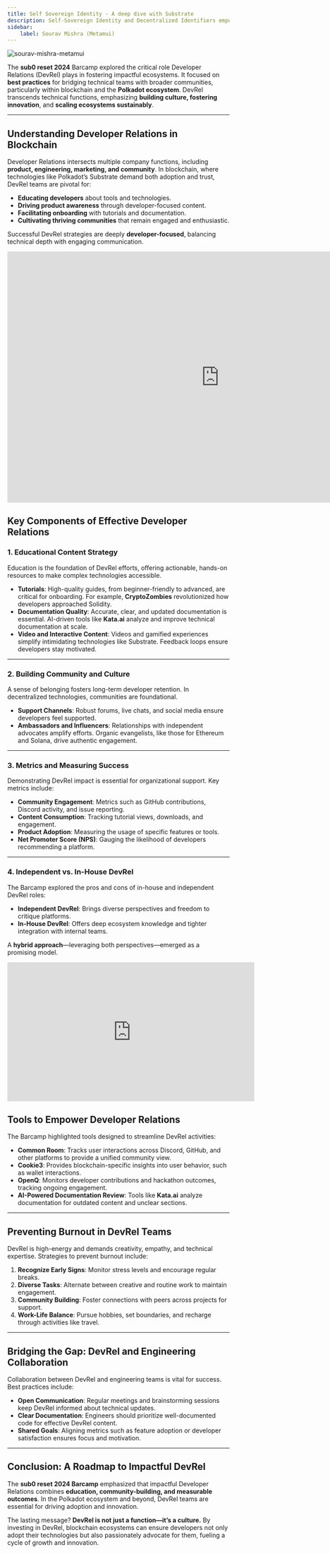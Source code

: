 ```yaml
---
title: Self Sovereign Identity - A deep dive with Substrate
description: Self-Sovereign Identity and Decentralized Identifiers empower user-controlled, secure digital identities with blockchain technology in the Substrate ecosystem.
sidebar:   
    label: Sourav Mishra (Metamui)
---
```



<Image src={coverImage} alt="sourav-mishra-metamui" />


The **sub0 reset 2024** Barcamp explored the critical role Developer Relations (DevRel) plays in fostering impactful ecosystems. It focused on **best practices** for bridging technical teams with broader communities, particularly within blockchain and the **Polkadot ecosystem**. DevRel transcends technical functions, emphasizing **building culture, fostering innovation**, and **scaling ecosystems sustainably**.

---

## Understanding Developer Relations in Blockchain

Developer Relations intersects multiple company functions, including **product, engineering, marketing, and community**. In blockchain, where technologies like Polkadot’s Substrate demand both adoption and trust, DevRel teams are pivotal for:

- **Educating developers** about tools and technologies.
- **Driving product awareness** through developer-focused content.
- **Facilitating onboarding** with tutorials and documentation.
- **Cultivating thriving communities** that remain engaged and enthusiastic.

Successful DevRel strategies are deeply **developer-focused**, balancing technical depth with engaging communication.

<iframe src="https://docs.google.com/presentation/d/e/2PACX-1vTKi8u84Vw0CHIZhN34991AYF7lzMiFrEJPi8sDhbwiHdA1B4J1CBXYNAVIRgRze0gBrwvpuBjFej9P/embed?start=false&loop=false&delayms=3000" frameborder="0" width="960" height="569" allowfullscreen="true" mozallowfullscreen="true" webkitallowfullscreen="true"></iframe>

## Key Components of Effective Developer Relations

### 1. Educational Content Strategy
Education is the foundation of DevRel efforts, offering actionable, hands-on resources to make complex technologies accessible.

- **Tutorials**: High-quality guides, from beginner-friendly to advanced, are critical for onboarding. For example, **CryptoZombies** revolutionized how developers approached Solidity.
- **Documentation Quality**: Accurate, clear, and updated documentation is essential. AI-driven tools like **Kata.ai** analyze and improve technical documentation at scale.
- **Video and Interactive Content**: Videos and gamified experiences simplify intimidating technologies like Substrate. Feedback loops ensure developers stay motivated.

---

### 2. Building Community and Culture
A sense of belonging fosters long-term developer retention. In decentralized technologies, communities are foundational.

- **Support Channels**: Robust forums, live chats, and social media ensure developers feel supported.
- **Ambassadors and Influencers**: Relationships with independent advocates amplify efforts. Organic evangelists, like those for Ethereum and Solana, drive authentic engagement.

---

### 3. Metrics and Measuring Success
Demonstrating DevRel impact is essential for organizational support. Key metrics include:

- **Community Engagement**: Metrics such as GitHub contributions, Discord activity, and issue reporting.
- **Content Consumption**: Tracking tutorial views, downloads, and engagement.
- **Product Adoption**: Measuring the usage of specific features or tools.
- **Net Promoter Score (NPS)**: Gauging the likelihood of developers recommending a platform.

---

### 4. Independent vs. In-House DevRel
The Barcamp explored the pros and cons of in-house and independent DevRel roles:

- **Independent DevRel**: Brings diverse perspectives and freedom to critique platforms.
- **In-House DevRel**: Offers deep ecosystem knowledge and tighter integration with internal teams.

A **hybrid approach**—leveraging both perspectives—emerged as a promising model.

<iframe width="560" height="315" src="https://www.youtube.com/embed/yZI6vM9pNWQ?si=FbdpFEcv4s7_hLhD" title="YouTube video player" frameborder="0" allow="accelerometer; autoplay; clipboard-write; encrypted-media; gyroscope; picture-in-picture; web-share" referrerpolicy="strict-origin-when-cross-origin" allowfullscreen></iframe>

## Tools to Empower Developer Relations

The Barcamp highlighted tools designed to streamline DevRel activities:

- **Common Room**: Tracks user interactions across Discord, GitHub, and other platforms to provide a unified community view.
- **Cookie3**: Provides blockchain-specific insights into user behavior, such as wallet interactions.
- **OpenQ**: Monitors developer contributions and hackathon outcomes, tracking ongoing engagement.
- **AI-Powered Documentation Review**: Tools like **Kata.ai** analyze documentation for outdated content and unclear sections.

---

## Preventing Burnout in DevRel Teams

DevRel is high-energy and demands creativity, empathy, and technical expertise. Strategies to prevent burnout include:

1. **Recognize Early Signs**: Monitor stress levels and encourage regular breaks.
2. **Diverse Tasks**: Alternate between creative and routine work to maintain engagement.
3. **Community Building**: Foster connections with peers across projects for support.
4. **Work-Life Balance**: Pursue hobbies, set boundaries, and recharge through activities like travel.

---

## Bridging the Gap: DevRel and Engineering Collaboration

Collaboration between DevRel and engineering teams is vital for success. Best practices include:

- **Open Communication**: Regular meetings and brainstorming sessions keep DevRel informed about technical updates.
- **Clear Documentation**: Engineers should prioritize well-documented code for effective DevRel content.
- **Shared Goals**: Aligning metrics such as feature adoption or developer satisfaction ensures focus and motivation.

---

## Conclusion: A Roadmap to Impactful DevRel

The **sub0 reset 2024 Barcamp** emphasized that impactful Developer Relations combines **education, community-building, and measurable outcomes**. In the Polkadot ecosystem and beyond, DevRel teams are essential for driving adoption and innovation.

The lasting message? **DevRel is not just a function—it’s a culture.** By investing in DevRel, blockchain ecosystems can ensure developers not only adopt their technologies but also passionately advocate for them, fueling a cycle of growth and innovation.
